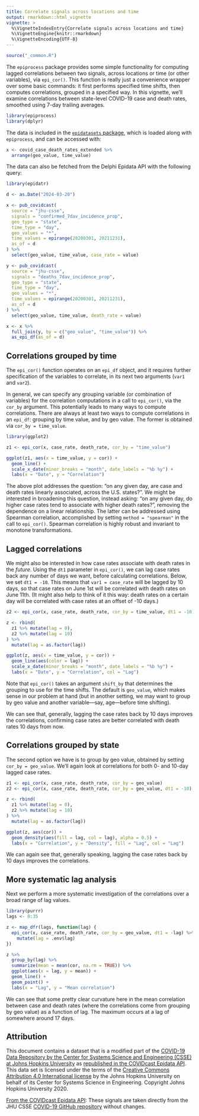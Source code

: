 ```yaml
---
title: Correlate signals across locations and time
output: rmarkdown::html_vignette
vignette: >
  %\VignetteIndexEntry{Correlate signals across locations and time}
  %\VignetteEngine{knitr::rmarkdown}
  %\VignetteEncoding{UTF-8}
---
```


```r
source("_common.R")
```

The `epiprocess` package provides some simple functionality for computing lagged
correlations between two signals, across locations or time (or other variables), via
`epi_cor()`. This function is really just a convenience wrapper over some basic
commands: it first performs specified time shifts, then computes correlations,
grouped in a specified way. In this vignette, we'll examine correlations between
state-level COVID-19 case and death rates, smoothed using 7-day trailing
averages.

```r
library(epiprocess)
library(dplyr)
```

The data is included in the [`epidatasets` package](https://cmu-delphi.github.io/epidatasets/),
which is loaded along with `epiprocess`, and can be accessed with:
```r
x <- covid_case_death_rates_extended %>%
  arrange(geo_value, time_value)
```

The data can also be fetched from the Delphi Epidata API with the following query:

```r
library(epidatr)

d <- as.Date("2024-03-20")

x <- pub_covidcast(
  source = "jhu-csse",
  signals = "confirmed_7dav_incidence_prop",
  geo_type = "state",
  time_type = "day",
  geo_values = "*",
  time_values = epirange(20200301, 20211231),
  as_of = d
) %>%
  select(geo_value, time_value, case_rate = value)

y <- pub_covidcast(
  source = "jhu-csse",
  signals = "deaths_7dav_incidence_prop",
  geo_type = "state",
  time_type = "day",
  geo_values = "*",
  time_values = epirange(20200301, 20211231),
  as_of = d
) %>%
  select(geo_value, time_value, death_rate = value)

x <- x %>%
  full_join(y, by = c("geo_value", "time_value")) %>%
  as_epi_df(as_of = d)
```

## Correlations grouped by time

The `epi_cor()` function operates on an `epi_df` object, and it requires further
specification of the variables to correlate, in its next two arguments (`var1`
and `var2`).

In general, we can specify any grouping variable (or combination of variables)
for the correlation computations in a call to `epi_cor()`, via the `cor_by`
argument. This potentially leads to many ways to compute correlations. There are
always at least two ways to compute correlations in an `epi_df`: grouping by
time value, and by geo value. The former is obtained via `cor_by = time_value`.

```r
library(ggplot2)

z1 <- epi_cor(x, case_rate, death_rate, cor_by = "time_value")

ggplot(z1, aes(x = time_value, y = cor)) +
  geom_line() +
  scale_x_date(minor_breaks = "month", date_labels = "%b %y") +
  labs(x = "Date", y = "Correlation")
```

The above plot addresses the question: "on any given day, are case and death
rates linearly associated, across the U.S. states?". We might be interested in
broadening this question, instead asking: "on any given day, do higher case
rates tend to associate with higher death rates?", removing the dependence on a
linear relationship. The latter can be addressed using Spearman correlation,
accomplished by setting `method = "spearman"` in the call to `epi_cor()`.
Spearman correlation is highly robust and invariant to monotone transformations.

## Lagged correlations

We might also be interested in how case rates associate with death rates in the
*future*. Using the `dt1` parameter in `epi_cor()`, we can lag case rates back
any number of days we want, before calculating correlations. Below, we set `dt1
= -10`. This means that `var1 = case_rate` will be lagged by 10 days, so that
case rates on June 1st will be correlated with death rates on June 11th.  (It
might also help to think of it this way: death rates on a certain day will be
correlated with case rates at an offset of -10 days.)

```r
z2 <- epi_cor(x, case_rate, death_rate, cor_by = time_value, dt1 = -10)

z <- rbind(
  z1 %>% mutate(lag = 0),
  z2 %>% mutate(lag = 10)
) %>%
  mutate(lag = as.factor(lag))

ggplot(z, aes(x = time_value, y = cor)) +
  geom_line(aes(color = lag)) +
  scale_x_date(minor_breaks = "month", date_labels = "%b %y") +
  labs(x = "Date", y = "Correlation", col = "Lag")
```

Note that `epi_cor()` takes an argument `shift_by` that determines the grouping
to use for the time shifts. The default is `geo_value`, which makes sense in our
problem at hand (but in another setting, we may want to group by geo value and
another variable---say, age---before time shifting).

We can see that, generally, lagging the case rates back by 10 days improves the
correlations, confirming case rates are better correlated with death rates 10
days from now.

## Correlations grouped by state

The second option we have is to group by geo value, obtained by setting `cor_by
= geo_value`. We'll again look at correlations for both 0- and 10-day lagged
case rates.

```r
z1 <- epi_cor(x, case_rate, death_rate, cor_by = geo_value)
z2 <- epi_cor(x, case_rate, death_rate, cor_by = geo_value, dt1 = -10)

z <- rbind(
  z1 %>% mutate(lag = 0),
  z2 %>% mutate(lag = 10)
) %>%
  mutate(lag = as.factor(lag))

ggplot(z, aes(cor)) +
  geom_density(aes(fill = lag, col = lag), alpha = 0.5) +
  labs(x = "Correlation", y = "Density", fill = "Lag", col = "Lag")
```

We can again see that, generally speaking, lagging the case rates back by 10
days improves the correlations.

## More systematic lag analysis

Next we perform a more systematic investigation of the correlations over a broad
range of lag values.

```r
library(purrr)
lags <- 0:35

z <- map_dfr(lags, function(lag) {
  epi_cor(x, case_rate, death_rate, cor_by = geo_value, dt1 = -lag) %>%
    mutate(lag = .env$lag)
})

z %>%
  group_by(lag) %>%
  summarize(mean = mean(cor, na.rm = TRUE)) %>%
  ggplot(aes(x = lag, y = mean)) +
  geom_line() +
  geom_point() +
  labs(x = "Lag", y = "Mean correlation")
```

We can see that some pretty clear curvature here in the mean correlation between
case and death rates (where the correlations come from grouping by geo value) as
a function of lag. The maximum occurs at a lag of somewhere around 17 days.

## Attribution
This document contains a dataset that is a modified part of the [COVID-19 Data Repository by the Center for Systems Science and Engineering (CSSE) at Johns Hopkins University](https://github.com/CSSEGISandData/COVID-19) as [republished in the COVIDcast Epidata API](https://cmu-delphi.github.io/delphi-epidata/api/covidcast-signals/jhu-csse.html). This data set is licensed under the terms of the [Creative Commons Attribution 4.0 International license](https://creativecommons.org/licenses/by/4.0/) by the Johns Hopkins University on behalf of its Center for Systems Science in Engineering. Copyright Johns Hopkins University 2020.

[From the COVIDcast Epidata API](https://cmu-delphi.github.io/delphi-epidata/api/covidcast-signals/jhu-csse.html):
 These signals are taken directly from the JHU CSSE [COVID-19 GitHub repository](https://github.com/CSSEGISandData/COVID-19) without changes.
